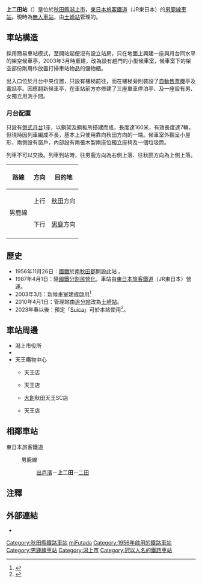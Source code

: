 {{NoteTA
|T=zh-hans:上二田站;zh-hk:上二田站;zh-tw:上二田車站;
|1=zh-hans:上二田站;zh-hk:上二田站;zh-tw:上二田車站;
}}
{{Infobox station
|公司色     = green
|站名       = 上二田站
|圖片       = Kamifutada_sta.jpg
|pxl        = 
|圖片說明   = 候車室
|日文原名   = 上二田
|平假名     = かみふただ
|羅馬拼音   = Kami-Futada
|副站名     = 
|電報略號   = ミフ
|所在地     = {{JPN}}[[秋田縣|秋田縣]][[潟上市|潟上市]]天王字蒲沼8番
|座標       = {{coord|39|52|8.7|N|140|0|14.7|E|type:railwaystation_region:JP-24|display=inline,title}}
|前一站     = [[出戶濱站|出戶濱]]
|前一站距離 = 3.2
|後一站距離 = 2.1
|後一站     = [[二田站|二田]]
|所屬公司   = [[東日本旅客铁道|東日本旅客铁道]]（JR東日本）
|所屬路線   = {{Color|#36823e|■}}[[男鹿線|男鹿線]]
|距離       = 8.3公里（起點站：[[追分站_(秋田縣)|追分]]）<br>21.3
|起點站     = [[秋田站|秋田]]
|車站構造   = [[地面車站|地面車站]]
|月台配置   = 1面1線
|啟用年月日 = 1956年<!--<ref name="sakigake1956">“26日から乗降開始 船川線の天王駅と上二田駅”，秋田魁新報（夕刊），1915年12月3日：第2頁。</ref>-->
|廢站年月日 = 
|乘客人數   = 
|上下車人次 = 
|統計年度   = 
|轉車       =  
|全寬備註 = [[無人車站|無人車站]]<br>設有乘車站證明書發行機
}}
'''上二田站'''（{{jpn|j=上二田駅|hg=かみふただえき|rm=Kami-Futada eki|f=y}}）是位於[[秋田縣|秋田縣]][[潟上市|潟上市]]，[[東日本旅客鐵道|東日本旅客鐵道]]（JR東日本）的[[男鹿線|男鹿線]][[鐵路車站|車站]]。現時為[[無人車站|無人車站]]，由[[土崎站|土崎站]]管理的。

== 車站構造 ==
採用簡易車站模式，至開站起便沒有設立站房，只在地面上興建一座與月台同水平的架空候車亭，2003年3月時重建，改為設有趟門的小型候車室，候車室下的架空部份則用作放置打掃車站物品的儲物櫃。

出入口位於月台中央位置，只設有樓梯前往，而在樓梯旁則裝設了[[自動售票機|自動售票機]]亭及電話亭。因應翻新候車亭，在車站前方亦修建了三座單車停泊亭、及一座設有男、女獨立用洗手間。

===月台配置===
只設有[[側式月台|側式月台]]1座，以鋼架及鋼板所搭建而成，長度達160米，有效長度達7輛，但現時因列車編成不長，基本上只使用靠向秋田方向的一端。候車室外觀呈小屋形，兩側設有窗戶，內部設有兩張木製兩座位獨立座椅及一個垃圾筒。

列車不可以交換。列車到站時，往男鹿方向為右側上落、往秋田方向為上側上落。

{| class="wikitable"
!路線!!方向!!目的地
|-
!rowspan="2"|{{Color|#36823e|■}}男鹿線
|上行
|[[秋田站|秋田]]方向
|-
|下行
|[[男鹿站|男鹿]]方向
|-
|}

== 歷史 ==
* 1956年11月26日：[[日本國有鐵道|國鐵]]於[[南秋田郡|南秋田郡]]{{Translink|ja|天王町|天王町|天王村}}開設此站<!--<ref name="sakigake1956"/>-->。
* 1987年4月1日：隨[[國鐵分割民營化|國鐵分割民營化]]，車站由[[東日本旅客鐵道|東日本旅客鐵道]]（JR東日本）營運。
* 2003年3月：新候車室建成啟用<ref>{{Cite web |url=http://ekisya.net/A-GENEKI/148-OGA/148-K-FUTADA.html |title=非官方車站介紹。 |access-date=2022-03-14 |archive-date=2022-03-21 |archive-url=https://web.archive.org/web/20220321190419/http://ekisya.net/A-GENEKI/148-OGA/148-K-FUTADA.html }}</ref>
* 2010年4月1日：管理站由[[追分站_(秋田縣)|追分站]]改為[[土崎站|土崎站]]。
* 2023年春以後：預定「[[Suica|Suica]]」可於本站使用<ref name="press20210406">{{Cite press release|url=https://www.jreast.co.jp/press/2021/20210406_ho02.pdf|archiveurl=https://web.archive.org/web/20210406050454/https://www.jreast.co.jp/press/2021/20210406_ho02.pdf|format=PDF|language=ja|title=北東北3県におけるSuicaご利用エリアの拡大について 〜2023年春以降、青森・岩手・秋田の各エリアでSuicaをご利用いただけるようになります〜|publisher=東日本旅客鉄道|date=2021-04-06|accessdate=2021-04-06|archivedate=2021-04-06}}</ref>。

== 車站周邊 ==
* 潟上市役所
* {{Translink|ja|道の駅てんのう|道之驛天王}}
* 天王購物中心
** {{Translink|ja|イオン東北|AEON東北|MaxValu}}天王店
** {{Translink|ja|ツルハホールディングス|鶴羽控股有限公司|鶴羽Drug}}天王店
** [[大創百貨|大創]]秋田天王SC店
** {{Translink|ja|ペトラス|Petrus}}天王店

== 相鄰車站 ==
; 東日本旅客鐵道
: {{Color|#36823e|■}}男鹿線
:: [[出戶濱站|出戶濱]]－'''上二田'''－[[二田站|二田]]

== 注釋 ==
{{Reflist}}

== 外部連結 ==
*{{外部連結/JR東日本車站|498|上二田}}{{ja icon}}

{{commonscat|Kami-Futada Station}}
{{男鹿線}}
{{DEFAULTSORT:Kami-Futada}}
[[Category:秋田縣鐵路車站|Category:秋田縣鐵路車站]]
[[Category:日本鐵路車站_Ka|miFutada]]
[[Category:1956年啟用的鐵路車站|Category:1956年啟用的鐵路車站]]
[[Category:男鹿線車站|Category:男鹿線車站]]
[[Category:潟上市|Category:潟上市]]
[[Category:冠以人名的鐵路車站|Category:冠以人名的鐵路車站]]
